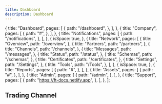 ```yaml
---
title: Dashboard
description: Dashboard
---
```


  {
    title: "Dashboard",
    pages: [
      {
        path: "/dashboard",
      },
    ],
  },
  {
    title: "Company",
    pages: [
      {
        path: "#",
      },
    ],
  },
  {
    title: "Notifications",
    pages: [
      {
        path: "/notifications",
      },
    ],
  },
  {
    isSpace: true,
  },
  {
    title: "Network",
    pages: [
      {
        title: "Overview",
        path: "/overview",
      },
      {
        title: "Partners",
        path: "/partners",
      },
      {
        title: "Channels",
        path: "/channels",
      },
      {
        title: "Messages",
        path: "/messages",
      },
      {
        title: "Status",
        path: "/status",
      },
      {
        title: "Schemas",
        path: "/schemas",
      },
      {
        title: "Certificates",
        path: "/certificates",
      },
      {
        title: "Settings",
        path: "/Settings",
      },
      {
        title: "Tools",
        path: "/Tools",
      },
    ],
  },
  {
    isSpace: true,
  },
  {
    title: "Reports",
    pages: [
      {
        path: "#",
      },
    ],
  },
  {
    title: "Assets",
    pages: [
      {
        path: "#",
      },
    ],
  },
  {
    title: "Admin",
    pages: [
      {
        path: "/admin",
      },
    ],
  },
  {
    title: "Support",
    pages: [
      {
        path: "https://ft-docs.netlify.app",
      },
    ],
  },
];



## Trading Channel

<Dashboard />
